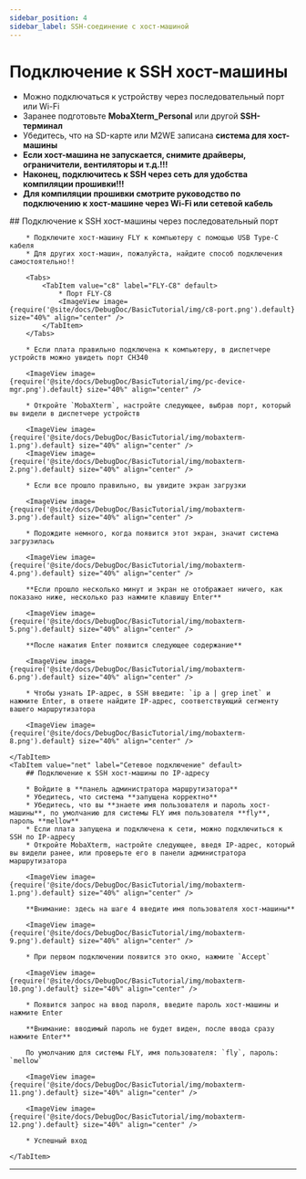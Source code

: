 ```yaml
---
sidebar_position: 4
sidebar_label: SSH-соединение с хост-машиной
---
```



# Подключение к SSH хост-машины


* Можно подключаться к устройству через последовательный порт или Wi-Fi
* Заранее подготовьте **MobaXterm_Personal** или другой **SSH-терминал**
* Убедитесь, что на SD-карте или M2WE записана **система для хост-машины**
* **Если хост-машина не запускается, снимите драйверы, ограничители, вентиляторы и т.д.!!!**
* **Наконец, подключитесь к SSH через сеть для удобства компиляции прошивки!!!**
* **Для компиляции прошивки смотрите руководство по подключению к хост-машине через Wi-Fi или сетевой кабель**

<Tabs>
    <TabItem value="serial" label="Подключение через последовательный порт" default>
        ## Подключение к SSH хост-машины через последовательный порт

        * Подключите хост-машину FLY к компьютеру с помощью USB Type-C кабеля
        * Для других хост-машин, пожалуйста, найдите способ подключения самостоятельно!!

        <Tabs>
            <TabItem value="c8" label="FLY-C8" default>
                * Порт FLY-C8
                <ImageView image={require('@site/docs/DebugDoc/BasicTutorial/img/c8-port.png').default} size="40%" align="center" />
            </TabItem>
        </Tabs>

        * Если плата правильно подключена к компьютеру, в диспетчере устройств можно увидеть порт CH340

        <ImageView image={require('@site/docs/DebugDoc/BasicTutorial/img/pc-device-mgr.png').default} size="40%" align="center" />

        * Откройте `MobaXterm`, настройте следующее, выбрав порт, который вы видели в диспетчере устройств

        <ImageView image={require('@site/docs/DebugDoc/BasicTutorial/img/mobaxterm-1.png').default} size="40%" align="center" />
        <ImageView image={require('@site/docs/DebugDoc/BasicTutorial/img/mobaxterm-2.png').default} size="40%" align="center" />

        * Если все прошло правильно, вы увидите экран загрузки

        <ImageView image={require('@site/docs/DebugDoc/BasicTutorial/img/mobaxterm-3.png').default} size="40%" align="center" />

        * Подождите немного, когда появится этот экран, значит система загрузилась

        <ImageView image={require('@site/docs/DebugDoc/BasicTutorial/img/mobaxterm-4.png').default} size="40%" align="center" />

        **Если прошло несколько минут и экран не отображает ничего, как показано ниже, несколько раз нажмите клавишу Enter**

        <ImageView image={require('@site/docs/DebugDoc/BasicTutorial/img/mobaxterm-5.png').default} size="40%" align="center" />

        **После нажатия Enter появится следующее содержание**

        <ImageView image={require('@site/docs/DebugDoc/BasicTutorial/img/mobaxterm-6.png').default} size="40%" align="center" />

        * Чтобы узнать IP-адрес, в SSH введите: `ip a | grep inet` и нажмите Enter, в ответе найдите IP-адрес, соответствующий сегменту вашего маршрутизатора

        <ImageView image={require('@site/docs/DebugDoc/BasicTutorial/img/mobaxterm-8.png').default} size="40%" align="center" />

    </TabItem>
    <TabItem value="net" label="Сетевое подключение" default>
        ## Подключение к SSH хост-машины по IP-адресу

        * Войдите в **панель администратора маршрутизатора**
        * Убедитесь, что система **запущена корректно**
        * Убедитесь, что вы **знаете имя пользователя и пароль хост-машины**, по умолчанию для системы FLY имя пользователя **fly**, пароль **mellow**
        * Если плата запущена и подключена к сети, можно подключиться к SSH по IP-адресу
        * Откройте MobaXterm, настройте следующее, введя IP-адрес, который вы видели ранее, или проверьте его в панели администратора маршрутизатора

        <ImageView image={require('@site/docs/DebugDoc/BasicTutorial/img/mobaxterm-1.png').default} size="40%" align="center" />

        **Внимание: здесь на шаге 4 введите имя пользователя хост-машины**

        <ImageView image={require('@site/docs/DebugDoc/BasicTutorial/img/mobaxterm-9.png').default} size="40%" align="center" />

        * При первом подключении появится это окно, нажмите `Accept`

        <ImageView image={require('@site/docs/DebugDoc/BasicTutorial/img/mobaxterm-10.png').default} size="40%" align="center" />

        * Появится запрос на ввод пароля, введите пароль хост-машины и нажмите Enter

        **Внимание: вводимый пароль не будет виден, после ввода сразу нажмите Enter**

        По умолчанию для системы FLY, имя пользователя: `fly`, пароль: `mellow`

        <ImageView image={require('@site/docs/DebugDoc/BasicTutorial/img/mobaxterm-11.png').default} size="40%" align="center" />

        <ImageView image={require('@site/docs/DebugDoc/BasicTutorial/img/mobaxterm-12.png').default} size="40%" align="center" />

        * Успешный вход

    </TabItem>
</Tabs>

----